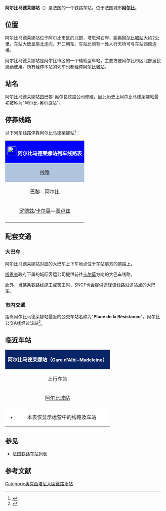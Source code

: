 {{Infobox station
| name          =[[File:Sncf-logo.svg|32x32px]]阿尔比马德莱娜站<br>Gare d'Albi-Madeleine
| type          = [[法国铁路|法国铁路]]
| image = Gare de la Madeleine.JPG
|image_caption = 阿尔比马德莱娜站内部
| address       = {{FRA}}[[塔恩省|塔恩省]][[阿尔比|阿尔比]]
| latd          = 43
| latm          = 56
| lats          = 16
| latNS         = N
| longd         = 2
| longm         = 08
| longs         = 27
| longEW        = E
| operator = [[File:Sncf-logo.svg|32x32px]]
| coordinates_display = yes
| iso_region    = FR
| line          = 
* {{link-fr|卡斯泰勒诺达理－罗德兹铁路|Ligne de Castelnaudary à Rodez}}
| platform      = 1岛式站台
| tracks        = 2
| elevation = 161米
| opened        = 1858年5月1日
| rebuilt = 1916年
| status = 使用中
| closed        = 
| passengers= 约5.9万人次<ref>{{Cite web|url=https://ressources.data.sncf.com/explore/dataset/frequentation-gares/?sort=voyageurs_2014&q=albi|title=Fréquentation en gares|accessdate=2016-11-13|author=SNCF|date=|language=法语|publisher=SNCF Open Data|archive-date=2016-11-17|archive-url=https://web.archive.org/web/20161117145231/https://ressources.data.sncf.com/explore/dataset/frequentation-gares/?sort=voyageurs_2014&q=albi|dead-url=no}}</ref>
| pass_year= 2015年
| station_type = 客运车站，兼办货运业务
| connections = 
| route_map =
| map_locator   = 
| note =
}}

'''阿尔比马德莱娜站'''（{{lang-fr|Gare d'Albi-Madeleine}}）是法国的一个铁路车站，位于法国城市'''[[阿尔比|阿尔比]]'''。

==位置==

阿尔比马德莱娜站位于阿尔比市区的北部，塔恩河右岸，距离[[阿尔比城站|阿尔比城站]]大约2公里。车站大致呈南北走向，开口朝东。车站北侧有一处人行天桥可与车站西侧连接。

阿尔比马德莱娜站是阿尔比市区的一个辅助型车站，主要方便阿尔比市区北部居民通勤使用。所有经停本站的列车也都经停[[阿尔比城站|阿尔比城站]]。

==站名==

阿尔比马德莱娜站由巴黎-奥尔良铁路公司修建，因此历史上阿尔比马德莱娜站最初被称为"阿尔比-奥尔良站"。

== 停靠线路 ==

{{动态列表|最后更新时间：2016年6月15日。本章节内容仅供参考，不排除因施工或罢工而引发的临时性变更。欢迎修正和补充}}

以下列车线路停靠阿尔比马德莱娜站<ref>{{Cite web|url=http://www.ter.sncf.com/midi-pyrenees/depliant/recherche|title=南部比利牛斯大区列车时刻表查询引擎|accessdate=2016-03-27|author=|date=|publisher=TER Midi-Pyrénées|language=法语|archive-date=2016-03-29|archive-url=https://web.archive.org/web/20160329074634/http://www.ter.sncf.com/midi-pyrenees/depliant/recherche|dead-url=no}}</ref>：

{| class="wikitable mw-collapsible" 
|colspan="5" style="background:#0000FF" align="center" |[[File:Sncf-logo.svg|28x28px]] <font color=#FFFFFF>'''阿尔比马德莱娜站列车线路表'''</font>
|-
!style="background:#B0C4DE"| 线路
!style="background:#B0C4DE"|车种
!style="background:#B0C4DE"|上一站
!style="background:#B0C4DE"|下一站
!style="background:#B0C4DE"|大致运行频率{{noteTag|name=noteA}}
|-
|[[巴黎奥斯特里茨站|巴黎]]—[[阿尔比城站|阿尔比]]
|align="center"|'''INTERCITÉS'''
'''de nuit'''
|[[卡尔莫站|卡尔莫]]
|[[阿尔比城站|阿尔比]]
|每周1趟
|-
|[[罗德兹站|罗德兹]]/[[卡尔莫站|卡尔莫]]—[[图卢兹马塔比奥站|图卢兹]]
| rowspan="1" align="center"|[[File:Logo_TER.svg|37x37px]]
|[[卡尔莫站|卡尔莫]]
|[[阿尔比城站|阿尔比]]
|每天5~9趟
|-
|colspan="5" style="background:#FFFFFF"|{{noteFoot|1=
{{noteTag|name=noteA|1=在本栏中，往返1次为"1趟"；除特别标明外，其数据仅工作日有效，周末及节假日列车数量可能会减少}}
}}
|}

==配套交通==

===大巴车===

阿尔比马德莱娜站对应的大巴车上下车地点位于车站前方的道路上。

[[塔恩省|塔恩省]]政府下属的城际客运公司提供前往[[卡尔莫|卡尔莫]]方向的大巴车线路。

此外，当某条铁路线施工或罢工时，SNCF也会提供途径该线路沿途站点的大巴车。

=== 市内交通 ===
距离阿尔比马德莱娜站最近的公交车站名称为"'''Place de la Résistance'''"。阿尔比公交A线经过该站<ref>{{Cite web|url=http://www.grand-albigeois.fr/793-plans-du-reseau-2015-2016.htm|title=阿尔比市区公交线路地图下载|accessdate=2016-03-27|author=|date=|publisher=Grand Albigeois（大阿尔比城市圈网站）|language=法语|archive-date=2016-05-05|archive-url=https://web.archive.org/web/20160505172052/http://www.grand-albigeois.fr/793-plans-du-reseau-2015-2016.htm|dead-url=no}}</ref>。
==临近车站==

{|class="wikitable mw-collapsible" style="margin: 0 auto; width:42em;"
|colspan="3"  style="background:#082567" align="center"|<font color=#FFFFFF>'''阿尔比马德莱娜站（<span style="font-size:11pt;">Gare d'Albi-Madeleine</span>）'''</font>
|-
!上行车站
!线路
!下行车站
|-
|align="center" |[[阿尔比城站|阿尔比城站]]
|align="center" |'''{{link-fr|卡斯泰勒诺达理－罗德兹铁路|Ligne de Castelnaudary à Rodez}}'''{{noteTag|name=noteA}}
|align="center" |[[卡尔莫站|卡尔莫站]]
|-
|colspan="5" style="background:#FFFFFF"|
*本表仅显示运营中的线路及车站
{{noteFoot|1=
{{noteTag|name=noteA|1=由于[[卡斯泰勒诺达理－罗德兹铁路|卡斯泰勒诺达理－罗德兹铁路]]历史上由南方铁路公司修建和运营，而现在的法国铁路系统则均以巴黎作为铁路零点来计算。因此该铁路上下行方向和如今的列车实际行驶方向完全相反。本表遵循该铁路的原有信息，事实上，前往罗德兹方向属于上行。}}
}}
|}

==参见==
* [[法国铁路车站列表|法国铁路车站列表]]

== 参考文献 ==
{{Reflist}}

[[Category:奧克西塔尼大區鐵路車站|Category:奧克西塔尼大區鐵路車站]]